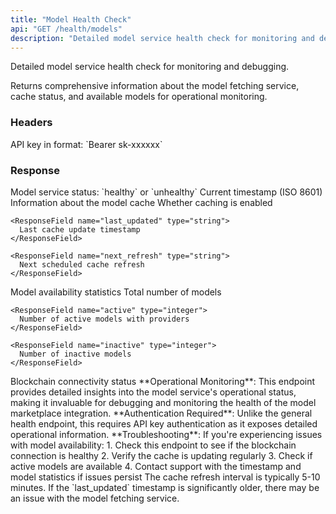 ```yaml
---
title: "Model Health Check"
api: "GET /health/models"
description: "Detailed model service health check for monitoring and debugging"
---
```


Detailed model service health check for monitoring and debugging.

Returns comprehensive information about the model fetching service, cache status, and available models for operational monitoring.

### Headers

<ParamField header="Authorization" type="string" required>
  API key in format: `Bearer sk-xxxxxx`
</ParamField>

### Response

<ResponseField name="status" type="string">
  Model service status: `healthy` or `unhealthy`
</ResponseField>

<ResponseField name="timestamp" type="string">
  Current timestamp (ISO 8601)
</ResponseField>

<ResponseField name="cache_status" type="object">
  Information about the model cache
  
  <Expandable title="Cache Status">
    <ResponseField name="enabled" type="boolean">
      Whether caching is enabled
    </ResponseField>
    
    <ResponseField name="last_updated" type="string">
      Last cache update timestamp
    </ResponseField>
    
    <ResponseField name="next_refresh" type="string">
      Next scheduled cache refresh
    </ResponseField>
  </Expandable>
</ResponseField>

<ResponseField name="models" type="object">
  Model availability statistics
  
  <Expandable title="Model Statistics">
    <ResponseField name="total" type="integer">
      Total number of models
    </ResponseField>
    
    <ResponseField name="active" type="integer">
      Number of active models with providers
    </ResponseField>
    
    <ResponseField name="inactive" type="integer">
      Number of inactive models
    </ResponseField>
  </Expandable>
</ResponseField>

<ResponseField name="blockchain_connection" type="object">
  Blockchain connectivity status
</ResponseField>

<Info>
  **Operational Monitoring**: This endpoint provides detailed insights into the model service's operational status, making it invaluable for debugging and monitoring the health of the model marketplace integration.
</Info>

<Warning>
  **Authentication Required**: Unlike the general health endpoint, this requires API key authentication as it exposes detailed operational information.
</Warning>

<Tip>
  **Troubleshooting**: If you're experiencing issues with model availability:
  1. Check this endpoint to see if the blockchain connection is healthy
  2. Verify the cache is updating regularly
  3. Check if active models are available
  4. Contact support with the timestamp and model statistics if issues persist
</Tip>

<Note>
  The cache refresh interval is typically 5-10 minutes. If the `last_updated` timestamp is significantly older, there may be an issue with the model fetching service.
</Note>

